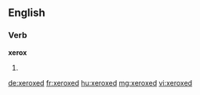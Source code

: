 ==English==

===Verb===
'''xerox'''

# {{past of|xerox}}

[[de:xeroxed]]
[[fr:xeroxed]]
[[hu:xeroxed]]
[[mg:xeroxed]]
[[vi:xeroxed]]